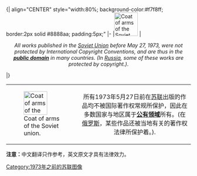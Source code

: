 <!-- comment to force linebreak -->
<br style="clear:both" />
{| align="CENTER"  style="width:80%; background-color:#f7f8ff; border:2px solid #8888aa;  padding:5px;"
|-
|[[File:Coat of arms of the Soviet Union 1.svg|64px|Coat of arms of the Soviet union.]]
| <center>''All works published in the [[:w:en:Soviet Union|Soviet Union]] before May 27, 1973, were not protected by International Copyright Conventions, and are thus in the '''[[:w:en:public domain|public domain]]''' in many countries. (In [[:w:en:Russia|Russia]], some of these works are protected by copyright.)''.</center>
|} 
{| align="CENTER"  style="width:80%; background-color:#f7f8ff; border:2px solid #8888aa;  padding:5px;"
|-
|[[File:Coat of arms of the Soviet Union 1.svg|64px|Coat of arms of the Soviet union.]]
| <center>所有1973年5月27日前在[[苏联]]出版的作品均不被国际著作权常规所保护，因此在多数国家与地区属于'''[[公有领域]]'''所有。(在[[俄罗斯]]，某些作品还被当地有关的著作权法律所保护着。).</center>
|} 

'''注意：'''中文翻译只作参考，英文原文才具有法律效力。

[[Category:1973年之前的苏联图像]]